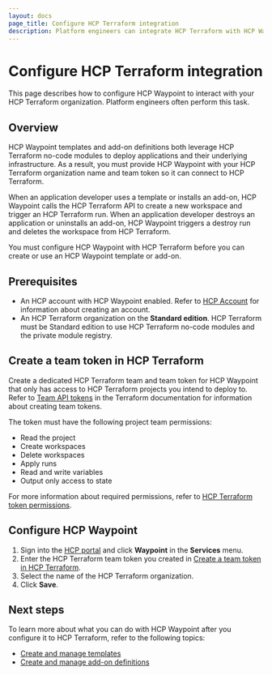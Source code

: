 ```yaml
---
layout: docs
page_title: Configure HCP Terraform integration
description: Platform engineers can integrate HCP Terraform with HCP Waypoint, enabling them to create standard applications and add-ons. Learn how to integrate HCP Terraform into your HCP Waypoint workflows.
---
```


# Configure HCP Terraform integration

This page describes how to configure HCP Waypoint to interact with your HCP Terraform organization. Platform engineers often perform this task.

## Overview

HCP Waypoint templates and add-on definitions both leverage HCP Terraform no-code modules to deploy applications and their underlying infrastructure. As a result, you must provide HCP Waypoint with your HCP Terraform organization name and team token so it can connect to HCP Terraform.

When an application developer uses a template or installs an add-on, HCP Waypoint calls the HCP Terraform API to create a new workspace and trigger an HCP Terraform run. When an application developer destroys an application or uninstalls an add-on, HCP Waypoint triggers a destroy run and deletes the workspace from HCP Terraform.

You must configure HCP Waypoint with HCP Terraform before you can create or use an HCP Waypoint template or add-on.

## Prerequisites

- An HCP account with HCP Waypoint enabled. Refer to [HCP Account](/hcp/docs/hcp/create-account) for information about creating an account.
- An HCP Terraform organization on the **Standard edition**. HCP Terraform must be Standard edition to use HCP Terraform no-code modules and the private module registry.

## Create a team token in HCP Terraform

Create a dedicated HCP Terraform team and team token for HCP Waypoint that only has access to HCP Terraform projects you intend to deploy to. Refer to [Team API tokens](/terraform/cloud-docs/users-teams-organizations/api-tokens#team-api-tokens) in the Terraform documentation for information about creating team tokens.

The token must have the following project team permissions:

- Read the project
- Create workspaces
- Delete workspaces
- Apply runs
- Read and write variables
- Output only access to state

For more information about required permissions, refer to [HCP Terraform token permissions](/hcp/docs/waypoint/reference/permissions#hcp-terraform-token-permissions).

## Configure HCP Waypoint

1. Sign into the [HCP portal](https://portal.cloud.hashicorp.com/) and click **Waypoint** in the **Services** menu.
1. Enter the HCP Terraform team token you created in [Create a team token in HCP Terraform](#create-a-team-token-in-hcp-terraform).
1. Select the name of the HCP Terraform organization. 
1. Click **Save**.

## Next steps

To learn more about what you can do with HCP Waypoint after you configure it to HCP Terraform, refer to the following topics:

- [Create and manage templates](/hcp/docs/waypoint/template-create)
- [Create and manage add-on definitions](/hcp/docs/waypoint/addon-use)
